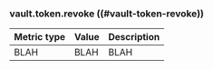 ### vault.token.revoke ((#vault-token-revoke))

Metric type | Value | Description
----------- | ----- | -----------
BLAH     | BLAH    | BLAH